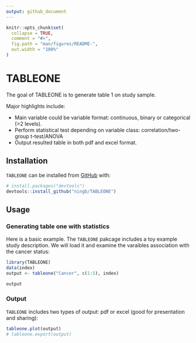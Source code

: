 ```yaml
---
output: github_document
---
```


<!-- README.md is generated from README.Rmd. Please edit that file -->

```r
knitr::opts_chunk$set(
  collapse = TRUE,
  comment = "#>",
  fig.path = "man/figures/README-",
  out.width = "100%"
)
```

# TABLEONE

The goal of TABLEONE is to generate table 1 on study sample.

Major highlights include:

- Main variable could be variable format: continuous, binary or categorical (>2 levels).
- Perform statistical test depending on variable class: correlation/two-group t-test/ANOVA
- Output resulted table in both pdf and excel format.

## Installation

`TABLEONE` can be installed from [GitHub](https://github.com/ningb/TABLEONE) with:

``` r
# install.packages("devtools")
devtools::install_github("ningb/TABLEONE")
```
## Usage

### Generating table one with statistics

Here is a basic example. The `TABLEONE` pakcage includes a toy example study description. We will load it and examine the varaibles association with the cancer status:

```r
library(TABLEONE)
data(index)
output <- tableone("Cancer", c(1:5), index)

output
```

### Output 

`TABLEONE` includes two types of output: pdf or excel (good for presentation and sharing):

```r
tableone.plot(output)
# tableone.export(output)
```
